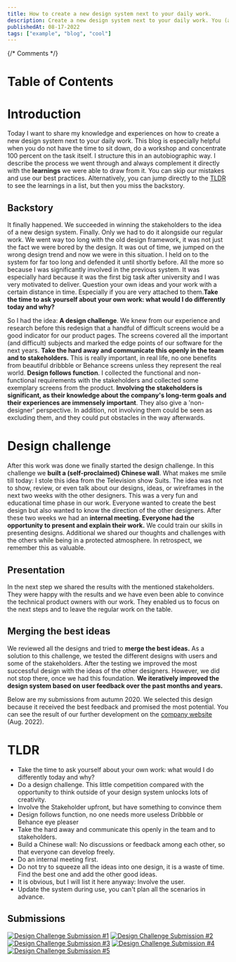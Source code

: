 ```yaml
---
title: How to create a new design system next to your daily work.
description: Create a new design system next to your daily work. You (and your team) can skip our mistakes and use our best practices. 
publishedAt: 08-17-2022
tags: ["example", "blog", "cool"]
---
```



{/* Comments */}

# Table of Contents


<div class="hidden">
<Callout />
</div>

# Introduction
Today I want to share my knowledge and experiences on how to create a new design system next to your daily work. This blog is especially helpful when you do not have the time to sit down, do a workshop and concentrate 100 percent on the task itself. 
I structure this in an autobiographic way. I describe the process we went through and always complement it directly with the **learnings** we were able to draw from it. You can skip our mistakes and use our best practices. Alternatively, you can jump directly to the [TLDR](#tldr) to see the learnings in a list, but then you miss the backstory.

## Backstory
It finally happened. We succeeded in winning the stakeholders to the idea of a new design system. Finally. Only we had to do it alongside our regular work. We went way too long with the old design framework, it was not just the fact we were bored by the design. It was out of time, we jumped on the wrong design trend and now we were in this situation. I held on to the system for far too long and defended it until shortly before. All the more so because I was significantly involved in the previous system. It was especially hard because it was the first big task after university and I was very motivated to deliver. Question your own ideas and your work with a certain distance in time. Especially if you are very attached to them.**Take the time to ask yourself about your own work: what would I do differently today and why?**

So I had the idea: **A design challenge**. We knew from our experience and research before this redesign that a handful of difficult screens would be a good indicator for our product pages. The screens covered all the important (and difficult) subjects and marked the edge points of our software for the next years. **Take the hard away and communicate this openly in the team and to stakeholders.** This is really important, in real life, no one benefits from beautiful dribbble or Behance screens unless they represent the real world. **Design follows function**.
I collected the functional and non-functional requirements with the stakeholders and collected some exemplary screens from the product. **Involving the stakeholders is significant, as their knowledge about the company's long-term goals and their experiences are immensely important**. They also give a 'non-designer' perspective. In addition, not involving them could be seen as excluding them, and they could put obstacles in the way afterwards.

# Design challenge
After this work was done we finally started the design challenge. In this challenge we **built a (self-proclaimed) Chinese wall**. What makes me smile till today: I stole this idea from the Television show Suits. The idea was not to show, review, or even talk about our designs, ideas, or wireframes in the next two weeks with the other designers. This was a very fun and educational time phase in our work. Everyone wanted to create the best design but also wanted to know the direction of the other designers. After these two weeks we had an **internal meeting. Everyone had the opportunity to present and explain their work.** We could train our skills in presenting designs. Additional we shared our thoughts and challenges with the others while being in a protected atmosphere. In retrospect, we remember this as valuable. 

## Presentation
In the next step we shared the results with the mentioned stakeholders. They were happy with the results and we have even been able to convince the technical product owners with our work. They enabled us to focus on the next steps and to leave the regular work on the table.

## Merging the best ideas
We reviewed all the designs and tried to **merge the best ideas.** As a solution to this challenge, we tested the different designs with users and some of the stakeholders. After the testing we improved the most successful design with the ideas of the other designers.
However, we did not stop there, once we had this foundation. **We iteratively improved the design system based on user feedback over the past months and years.**

Below are my submissions from autumn 2020. We selected this design because it received the best feedback and promised the most potential. You can see the result of our further development on the [company website](https://www.easy-software.com) (Aug. 2022).

# TLDR
- Take the time to ask yourself about your own work: what would I do differently today and why?
- Do a design challenge. This little competition compared with the opportunity to think outside of your design system unlocks lots of creativity.
- Involve the Stakeholder upfront, but have something to convince them
- Design follows function, no one needs more useless Dribbble or Behance eye pleaser
- Take the hard away and communicate this openly in the team and to stakeholders.
- Build a Chinese wall: No discussions or feedback among each other, so that everyone can develop freely.
- Do an internal meeting first.
- Do not try to squeeze all the ideas into one design, it is a waste of time. Find the best one and add the other good ideas.
- It is obvious, but I will list it here anyway: Involve the user.  
- Update the system during use, you can't plan all the scenarios in advance.


## Submissions 
<div class="grid gap-4 grid-cols-1 md:grid-cols-4 not-prose mt-4 lg:my-8">
  <a href="../../images/blog/design-update/Web%201920%20–%201.webp" target="_blank"><img src="../../images/blog/design-update/Web%201920%20–%201.webp" alt="Design Challenge Submission #1" class="m-0"/></a>
  <a href="../../images/blog/design-update/Web%201920%20–%204.webp" target="_blank"><img src="../../images/blog/design-update/Web%201920%20–%204.webp" alt="Design Challenge Submission #2" class="m-0 mt-4"/></a>
  <a href="../../images/blog/design-update/Web%201920%20–%205.webp" target="_blank"><img src="../../images/blog/design-update/Web%201920%20–%205.webp" alt="Design Challenge Submission #3" class="m-0 mt-4"/></a>
  <a href="../../images/blog/design-update/Web%201920%20–%206.webp" target="_blank"><img src="../../images/blog/design-update/Web%201920%20–%206.webp" alt="Design Challenge Submission #4" class="m-0 mt-4"/></a>
  <a href="../../images/blog/design-update/Web%201920%20–%208.webp" target="_blank"><img src="../../images/blog/design-update/Web%201920%20–%208.webp" alt="Design Challenge Submission #5" class="m-0 mt-4"/></a>
</div>